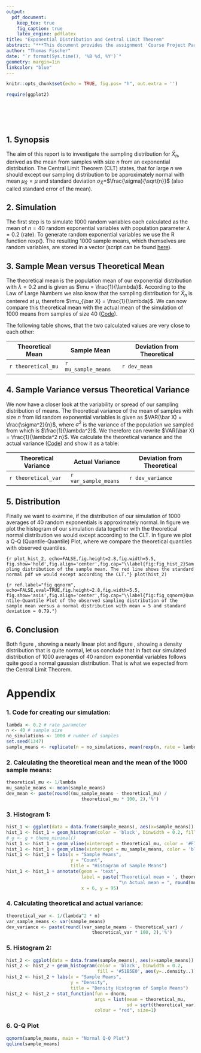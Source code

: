```yaml
---
output: 
  pdf_document:
    keep_tex: true
    fig_caption: true
    latex_engine: pdflatex
title: "Exponential Distribution and Central Limit Theorem"
abstract: "***This document provides the assignment 'Course Project Part 1' for Coursera's Statistical Inference Class in the Coursera Data Science series. Replication files are available on the author's Github account (https://github.com/tomfischersz).***"
author: "Thomas Fischer"
date: "`r format(Sys.time(), '%B %d, %Y')`"
geometry: margin=1in
linkcolor: "blue"
---
```


```r
knitr::opts_chunk$set(echo = TRUE, fig.pos= "h", out.extra = '')
```


```r
require(ggplot2)
```
```r
```
```r
```
```r
```
```r
```
```r
```

##  1. Synopsis

The aim of this report is to investigate the sampling distribution for $\bar X_n$, derived as the mean from samples with size $n$ from an exponential distribution. The Central Limit Theorem (CLT) states, that for large $n$ we should except our sampling distribution to be approximately normal with mean $\mu_{\bar X} =\mu$ and standard deviation $\sigma_{\bar X} =$$\frac{\sigma}{\sqrt{n}}$ (also called standard error of the mean).

##  2. Simulation

The first step is to simulate 1000 random variables each calculated as the mean of $n = 40$ random exponential variables with population parameter $\lambda = 0.2$ (rate). To generate random exponential variables we use the R function rexp(). The resulting 1000 sample means, which themselves are random variables, are stored in a vector (script can be found [here](#Appendix_1)).


##  3. Sample Mean versus Theoretical Mean

The theoretical mean is the population mean of our exponential distribution with $\lambda = 0.2$ and is given as $\mu = \frac{1}{\lambda}$. According to the Law of Large Numbers we also know that the sampling distribution for $\bar X_n$ is centered at $\mu$, therefore $\mu_{\bar X} = \frac{1}{\lambda}$. We can now compare this theoretical mean with the actual mean of the simulation of 1000 means from samples of size 40 ([Code](#Appendix_1)).


The following table shows, that the two calculated values are very close to each other:  

|Theoretical Mean|Sample Mean|Deviation from Theoretical|
|--|--|--|
|`r theoretical_mu`|`r mu_sample_means`|`r dev_mean`|  

##  4. Sample Variance versus Theoretical Variance

We now have a closer look at the variability or spread of our sampling distribution of means. The theoretical variance of the mean of samples with size $n$ from iid random exponential variables is given as $VAR(\bar X) = \frac{\sigma^2}{n}$, where $\sigma^2$ is the variance of the population we sampled from which is $\frac{1}{\lambda^2}$. We therefore can rewrite $VAR(\bar X) = \frac{1}{\lambda^2 n}$. We calculate the theoretical variance and the actual variance ([Code](#Appendix_4)) and show it as a table:  

|Theoretical Variance|Actual Variance|Deviation from Theoretical|
|--|--|--|
|`r theoretical_var`|`r var_sample_means`|`r dev_variance`|  

##  5. Distribution

Finally we want to examine, if the distribution of our simulation of 1000 averages of 40 random exponentials is approximately normal. In figure \ref{fig:fig_hist_2} we plot the histogram of our simulation data together with the theoretical normal distribution we would except according to the CLT. In figure \ref{fig:fig_qqnorm} we plot a Q-Q (Quantile-Quantile) Plot, where we compare the theoretical quantiles with observed quantiles.

```{r plot_hist_2, echo=FALSE,fig.height=2.8,fig.width=5.5, fig.show='hold',fig.align='center',fig.cap="\\label{fig:fig_hist_2}Sampling distribution of the sample mean. The red line shows the standard normal pdf we would except according the CLT."}
plot(hist_2)
```



```{r ref.label="fig_qqnorm", echo=FALSE,eval=TRUE,fig.height=2.8,fig.width=5.5, fig.show='asis',fig.align='center',fig.cap="\\label{fig:fig_qqnorm}Quantile-Quantile Plot of the observed sampling distribution of the sample mean versus a normal distribution with mean = 5 and standard deviation = 0.79."}
```


##  6. Conclusion  

Both figure \ref{fig:fig_qqnorm} , showing a nearly linear plot and figure \ref{fig:fig_hist_2} , showing a density distribution that is quite normal, let us conclude that in fact our simulated distribution of 1000 averages of 40 random exponential variables follows quite good a normal gaussian distribution. That is what we expected from the Central Limit Theorem.  

\pagebreak

# Appendix {#Appendix}

### 1. Code for creating our simulation: {#Appendix_1}
```r
lambda <- 0.2 # rate parameter
n <- 40 # sample size
no_simulations <- 1000 # number of samples
set.seed(1347)
sample_means <- replicate(n = no_simulations, mean(rexp(n, rate = lambda)))
```

### 2. Calculating the theoretical mean and the mean of the 1000 sample means: {#Appendix_2}
```r
theoretical_mu <- 1/lambda
mu_sample_means <- mean(sample_means)
dev_mean <- paste(round((mu_sample_means - theoretical_mu) /
                            theoretical_mu * 100, 2),'%')
```

### 3. Histogram 1: {#Appendix_3}
```r
hist_1 <- ggplot(data = data.frame(sample_means), aes(x=sample_means))
hist_1 <- hist_1 + geom_histogram(color = 'black', binwidth = 0.2, fill = '#51B5E0')
# g <- g + theme_minimal()
hist_1 <- hist_1 + geom_vline(xintercept = theoretical_mu, color = '#F77F00', size = 1)
hist_1 <- hist_1 + geom_vline(xintercept = mu_sample_means, color = 'black', size = 1)
hist_1 <- hist_1 + labs(x = "Sample Means",
                        y = "Count",
                        title = "Histogram of Sample Means")
hist_1 <- hist_1 + annotate(geom = 'text',
                            label = paste('Theoretical mean = ', theoretical_mu,
                                          "\n Actual mean = ", round(mu_sample_means,2)),
                            x = 6, y = 95)
```

### 4. Calculating theoretical and actual variance: {#Appendix_4}
```r
theoretical_var <- 1/(lambda^2 * n)
var_sample_means <- var(sample_means)
dev_variance <- paste(round((var_sample_means - theoretical_var) /
                                theoretical_var * 100, 2),'%')
```

### 5. Histogram 2: {#Appendix_5}
```r
hist_2 <- ggplot(data = data.frame(sample_means), aes(x=sample_means))
hist_2 <- hist_2 + geom_histogram(color = 'black', binwidth = 0.2,
                                  fill = '#51B5E0', aes(y=..density..))
hist_2 <- hist_2 + labs(x = "Sample Means",
                        y = "Density",
                        title = "Density Histogram of Sample Means")
hist_2 <- hist_2 + stat_function(fun = dnorm,
                                 args = list(mean = theoretical_mu,
                                             sd = sqrt(theoretical_var)),
                                 colour = "red", size=1)
```

### 6. Q-Q Plot
```r
qqnorm(sample_means, main = "Normal Q-Q Plot")
qqline(sample_means)
```